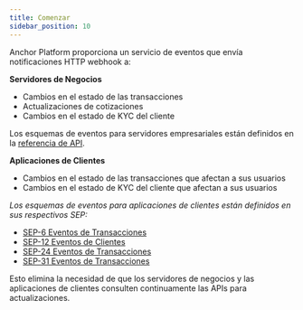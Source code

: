 ```yaml
---
title: Comenzar
sidebar_position: 10
---
```


Anchor Platform proporciona un servicio de eventos que envía notificaciones HTTP webhook a:

**Servidores de Negocios**

- Cambios en el estado de las transacciones
- Actualizaciones de cotizaciones
- Cambios en el estado de KYC del cliente

Los esquemas de eventos para servidores empresariales están definidos en la [referencia de API](../../api-reference/callbacks/post-event.api.mdx).

**Aplicaciones de Clientes**

- Cambios en el estado de las transacciones que afectan a sus usuarios
- Cambios en el estado de KYC del cliente que afectan a sus usuarios

_Los esquemas de eventos para aplicaciones de clientes están definidos en sus respectivos SEP:_

- [SEP-6 Eventos de Transacciones](https://github.com/stellar/stellar-protocol/blob/master/ecosystem/sep-0006.md#single-historical-transaction)
- [SEP-12 Eventos de Clientes](https://github.com/stellar/stellar-protocol/blob/master/ecosystem/sep-0012.md#response)
- [SEP-24 Eventos de Transacciones](https://github.com/stellar/stellar-protocol/blob/master/ecosystem/sep-0024.md#single-historical-transaction)
- [SEP-31 Eventos de Transacciones](https://github.com/stellar/stellar-protocol/blob/master/ecosystem/sep-0031.md#get-transaction)

Esto elimina la necesidad de que los servidores de negocios y las aplicaciones de clientes consulten continuamente las APIs para actualizaciones.
